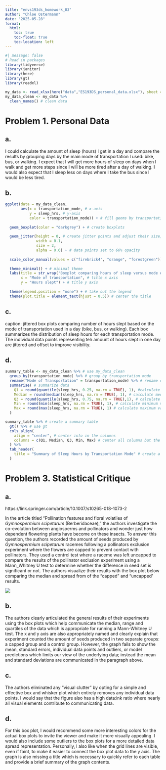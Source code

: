 ```yaml
---
title: "envs193ds_homework_03"
author: "Chloe Ostermann"
date: "2025-05-28"
format: 
  html: 
    toc: true
    toc-float: true
    toc-location: left
---
```


```r

#| message: false
# Read in packages
library(tidyverse)
library(janitor)
library(here)
library(gt)
library(readxl)

my_data <- read_xlsx(here("data","ES193DS_personal_data.xlsx"), sheet = "Sheet1") # read in data
my_data_clean <- my_data %>% 
  clean_names() # clean data

```

# Problem 1. Personal Data

## a.

I could calculate the amount of sleep (hours) I get in a day and compare the results by grouping days by the main mode of transportation I used: bike, bus, or walking. I expect that I will get more hours of sleep on days when I walk and get more steps since I will be more tired after a day of walking. I would also expect that I sleep less on days where I take the bus since I would be less tired.

## b.

```r

ggplot(data = my_data_clean, 
       aes(x = transportation_mode, # x-axis
           y = sleep_hrs, # y-axis
           color = transportation_mode)) + # fill geoms by transportation mode
  
  geom_boxplot(color = "darkgrey") + # create boxplots
  
  geom_jitter(height = 0, # create jitter points and adjust their size, width, and opacity
              width = 0.1,
              size = 2,
              alpha = 0.6) + # data points set to 60% opacity
  
  scale_color_manual(values = c("firebrick4", "orange", "forestgreen")) + # set custom colors
  
  theme_minimal() + # minimal theme
  labs(title = str_wrap("Boxplot comparing hours of sleep versus mode of transportation used in a day", width = 60), #wrap title so it doesn't get cut off
       x = "Mode of transportation", # title x axis
       y = "Hours slept") + # title y axis
  
  theme(legend.position = "none") + # take out the legend
  theme(plot.title = element_text(hjust = 0.5)) # center the title

```

## c.

caption: jittered box plots comparing number of hours slept based on the mode of transportation used in a day (bike, bus, or walking). Each box summarizes the distribution of sleep hours for each transportation mode. The individual data points representing teh amount of hours slept in one day are jittered and offset to improve visibility.

## d. 

```r

summary_table <- my_data_clean %>% # use my_data_clean
  group_by(transportation_mode) %>% # group by transportation mode
  rename("Mode of Transportation" = transportation_mode) %>% # rename column 1
  summarise( # summarize data
    Q1 = round(quantile(sleep_hrs, 0.25, na.rm = TRUE), 1), #calculate 1st quartile
    Median = round(median(sleep_hrs, na.rm = TRUE), 1), # calculate median
    Q3 = round(quantile(sleep_hrs, 0.75, na.rm = TRUE),1), # calculate third quartile
    Min = round(min(sleep_hrs, na.rm = TRUE), 1), # calculate minimum value
    Max = round(max(sleep_hrs, na.rm = TRUE), 1) # calculate maximum value
  )

summary_table %>% # create a summary table
  gt() %>% # use gt
  cols_align(
    align = "center", # center info in the columns
    columns = c(Q1, Median, Q3, Min, Max) # center all columns but the first column
  ) %>%
  tab_header( 
    title = "Summary of Sleep Hours by Transportation Mode" # create a title
  )

```


# Problem 3. Statistical Critique

## a.

https://link.springer.com/article/10.1007/s10265-018-1073-2

In the article titled "Pollination features and floral volatiles of *Gymnospermium scipetarum* (Berberidaceae)," the authors investigate the co-evolution between angiosperms and pollinators and wonder just how dependent flowering plants have become on these insects. To answer this question, the authors recorded the amount of seeds produced by *Gymnospermium scipetarum* racemes following a pollinators exclusion experiment where the flowers are capped to prevent contact with pollinators. They used a control test where a raceme was left uncapped to compare the results of the pollinator exclusion experiment using a Mann_Whitney U test to determine whether the difference in seed set is significant or not. The authors visualize their results with the box plot below comparing the median and spread from of the "capped" and "uncapped' results.

![](images/box-plot.png)

## b.

The authors clearly articulated the general results of their experiments using the box plots which help communicate the median, range and quartiles of the data which is appropriate for running a Mann-Whitney U test. The x and y axis are also appropriately named and clearly explain that experiment counted the amount of seeds produced in two separate groups: a capped group and a control group. However, the graph fails to show the mean, standard errors, individual data points and outliers, or model predictions which limits our view of the underlying data; instead the mean and standard deviations are communicated in the paragraph above.

## c.

The authors eliminated any "visual clutter" by opting for a simple and effective box and whisker plot which entirely removes any individual data points. I would say that the figure also has a high data:ink ratio where nearly all visual elements contribute to communicating data.

## d.

For this box plot, I would recommend some more interesting colors for the actual box plots to invite the viewer and make it more visually appealing. I would also include some outliers to the box plots for a more detailed data spread representation. Personally, I also like when the grid lines are visible, even if faint, to make it easier to connect the box plot data to the y axis. The graph is also missing a title which is necessary to quickly refer to each table and provide a brief summary of the graph contents.
